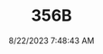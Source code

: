 ---
width: 4000
height: 6000
title: 356B
description: Interior of a Royal Blue 1960 Porsche 356B Roadster shot in Austin, TX.
date: 8/22/2023 7:48:43 AM
cameraMake: Sony
cameraModel: ILCE-7M3
lens: E 35-150mm F2.0-F2.8 A058
settingsfStop: f/2.5
settingsISO: ISO 64
settingsShutter: 1/160
settingsFocalLength: 73 mm
---